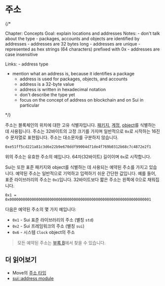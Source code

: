 # 주소

{/*

Chapter: Concepts
Goal: explain locations and addresses
Notes:
    - don't talk about the type
    - packages, accounts and objects are identified by addresses
    - addresses are 32 bytes long
    - addresses are unique
    - represented as hex strings (64 characters) prefixed with 0x
    - addresses are case insensitive

Links:
    - address type


- mention what an address is, because it identifies a package
    - address is used for packages, objects, and accounts
    - address is a 32-byte value
    - address is written in hexadecimal notation
    - don't describe the type yet
    - focus on the concept of address on blockchain and on Sui in particular

 */}

주소는 블록체인의 위치에 대한 고유 식별자입니다. [패키지](./packages), [계정](./what-is-an-account), [object](./../object/object-model)를 식별하는 데 사용됩니다. 주소는 32바이트의 고정 크기를 가지며 일반적으로 `0x`로 시작하는 16진수 문자열로 표현됩니다. 주소는 대소문자를 구분하지 않습니다.

```move
0xe51ff5cd221a81c3d6e22b9e670ddf99004d71de4f769b0312b68c7c4872e2f1
```

위의 주소는 유효한 주소의 예입니다. 64자(32바이트) 길이이며 `0x`로 시작합니다.

Sui는 또한 표준 패키지와 object를 식별하는 데 사용되는 예약된 주소를 가지고 있습니다. 예약된 주소는 일반적으로 기억하고 입력하기 쉬운 간단한 값입니다. 예를 들어, 표준 라이브러리의 주소는 `0x1`입니다. 32바이트보다 짧은 주소는 왼쪽에 0으로 채워집니다.

```move
0x1 = 0x0000000000000000000000000000000000000000000000000000000000000001
```

다음은 예약된 주소의 몇 가지 예입니다:

- `0x1` - Sui 표준 라이브러리의 주소 (별칭 `std`)
- `0x2` - Sui 프레임워크의 주소 (별칭 `sui`)
- `0x6` - 시스템 `Clock` object의 주소

> 모든 예약된 주소는 [부록 B](../appendix/reserved-addresses)에서 찾을 수 있습니다.

## 더 읽어보기

- Move의 [주소 타입](../move-basics/address)
- [sui::address module](https://docs.sui.io/references/framework/sui/address)